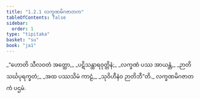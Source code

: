 ```yaml
---
title: "1.2.1 လက္ခဏမိဂဇာတက"
tableOfContents: false
sidebar:
  order: 1
type: "tipitaka"
basket: "su"
book: "ja1"
---
```



<DynamicBreadcrumb />

<Division number="11" book="ja1">

<Paragraph number="24" type="verses" book="ja1">
_“ဟောတိ သီလဝတံ အတ္ထော,_  
_ပဋိသန္ထာရဝုတ္တိနံ;_  
_လက္ခဏံ ပဿ အာယန္တံ,_  
_ဉာတိသင်္ဃပုရက္ခတံ;_  
_အထ ပဿသိမံ ကာဠံ,_  
_သုဝိဟီနံဝ ဉာတိဘီ”တိ._  


</Paragraph>
</Division>

<Paragraph number="25" type="center" book="ja1">
လက္ခဏမိဂဇာတကံ ပဌမံ.
</Paragraph>